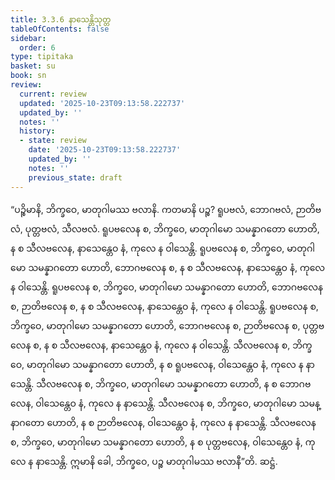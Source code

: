 ```yaml
---
title: 3.3.6 နာသေန္တိသုတ္တ
tableOfContents: false
sidebar:
  order: 6
type: tipitaka
basket: su
book: sn
review:
  current: review
  updated: '2025-10-23T09:13:58.222737'
  updated_by: ''
  notes: ''
  history:
  - state: review
    date: '2025-10-23T09:13:58.222737'
    updated_by: ''
    notes: ''
    previous_state: draft
---
```



<ReviewStatus review={frontmatter.review} showDetails={true} />

<HypothesisAnnotation frontmatter={frontmatter} />

<DynamicBreadcrumb />

<Division number="309" book="sn" e="ch" v="18" p="324">

<Paragraph number="1309" book="sn">
“ပဉ္စိမာနိ, ဘိက္ခဝေ, မာတုဂါမဿ ဗလာနိ. ကတမာနိ ပဉ္စ? ရူပဗလံ, ဘောဂဗလံ, ဉာတိဗလံ, ပုတ္တဗလံ, သီလဗလံ. ရူပဗလေန စ, ဘိက္ခဝေ, မာတုဂါမော သမန္နာဂတော ဟောတိ, န စ သီလဗလေန, နာသေန္တေဝ နံ, ကုလေ န ဝါသေန္တိ. ရူပဗလေန စ, ဘိက္ခဝေ, မာတုဂါမော သမန္နာဂတော ဟောတိ, ဘောဂဗလေန စ, န စ သီလဗလေန, နာသေန္တေဝ နံ, ကုလေ န ဝါသေန္တိ. ရူပဗလေန စ, ဘိက္ခဝေ, မာတုဂါမော သမန္နာဂတော ဟောတိ, ဘောဂဗလေန စ, ဉာတိဗလေန စ, န စ သီလဗလေန, နာသေန္တေဝ နံ, ကုလေ န ဝါသေန္တိ. ရူပဗလေန စ, ဘိက္ခဝေ, မာတုဂါမော သမန္နာဂတော ဟောတိ, ဘောဂဗလေန စ, ဉာတိဗလေန စ, ပုတ္တဗလေန စ, န စ သီလဗလေန, နာသေန္တေဝ နံ, ကုလေ န ဝါသေန္တိ. သီလဗလေန စ, ဘိက္ခဝေ, မာတုဂါမော သမန္နာဂတော ဟောတိ, န စ ရူပဗလေန, ဝါသေန္တေဝ နံ, ကုလေ န နာသေန္တိ. သီလဗလေန စ, ဘိက္ခဝေ, မာတုဂါမော သမန္နာဂတော ဟောတိ, န စ ဘောဂဗလေန, ဝါသေန္တေဝ နံ, ကုလေ န နာသေန္တိ. သီလဗလေန စ, ဘိက္ခဝေ, မာတုဂါမော သမန္နာဂတော ဟောတိ, န စ ဉာတိဗလေန, ဝါသေန္တေဝ နံ, ကုလေ န နာသေန္တိ. သီလဗလေန စ, ဘိက္ခဝေ, မာတုဂါမော သမန္နာဂတော ဟောတိ, န စ ပုတ္တဗလေန, ဝါသေန္တေဝ နံ, ကုလေ န နာသေန္တိ. ဣမာနိ ခေါ, ဘိက္ခဝေ, ပဉ္စ မာတုဂါမဿ ဗလာနီ”တိ.

</Paragraph>
</Division>

<Paragraph number="1310" type="center" book="sn">
ဆဋ္ဌံ.
</Paragraph>